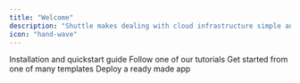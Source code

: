 ```yaml
---
title: "Welcome"
description: "Shuttle makes dealing with cloud infrastructure simple and enjoyable so our users can focus on creating great products."
icon: "hand-wave"
---
```


<CardGroup>
  <Card
    title="Quickstart"
    icon="circle-play"
    color="#3d3"
    href="/getting-started/quickstart"
  >
    Installation and quickstart guide
  </Card>
  <Card
    title="Tutorials"
    icon="book"
    href="/examples"
    color="#f8b5F2"
  >
   Follow one of our tutorials
  </Card>
  <Card
    title="How-to Guides"
    icon="sparkles"
    href="/templates"
    color="#ffdf54"
  >
    Get started from one of many templates
  </Card>
  <Card
    title="Templates"
    icon="list-check"
    href="/templates/tutorials"
    color="#a26"
  >
    Deploy a ready made app
  </Card>
</CardGroup>
